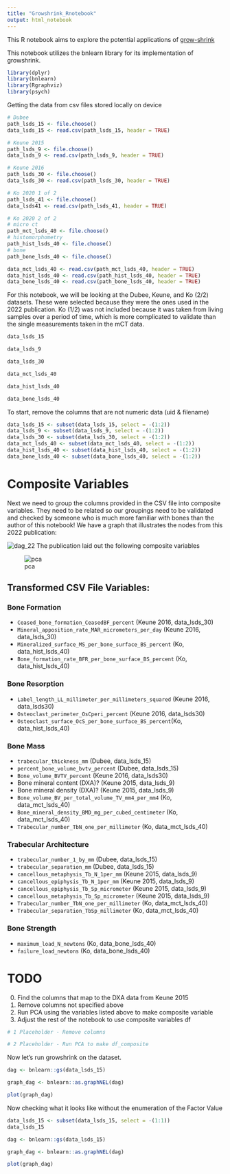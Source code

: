 ---
title: "Growshrink_Rnotebook"
output: html_notebook
---

This R notebook aims to explore the potential applications of [grow-shrink](https://doi.org/10.48550/arXiv.1407.8088)

This notebook utilizes the bnlearn library for its implementation of growshrink.

```{r}
library(dplyr)
library(bnlearn)
library(Rgraphviz)
library(psych)
```

Getting the data from csv files stored locally on device

```{r}
# Dubee
path_lsds_15 <- file.choose()
data_lsds_15 <- read.csv(path_lsds_15, header = TRUE)
```

```{r}
# Keune 2015
path_lsds_9 <- file.choose()
data_lsds_9 <- read.csv(path_lsds_9, header = TRUE)
```

```{r}
# Keune 2016
path_lsds_30 <- file.choose()
data_lsds_30 <- read.csv(path_lsds_30, header = TRUE)
```

```{r}
# Ko 2020 1 of 2
path_lsds_41 <- file.choose()
data_lsds41 <- read.csv(path_lsds_41, header = TRUE)
```

```{r}
# Ko 2020 2 of 2
# micro ct
path_mct_lsds_40 <- file.choose()
# histomorphometry
path_hist_lsds_40 <- file.choose()
# bone
path_bone_lsds_40 <- file.choose()

data_mct_lsds_40 <- read.csv(path_mct_lsds_40, header = TRUE)
data_hist_lsds_40 <- read.csv(path_hist_lsds_40, header = TRUE)
data_bone_lsds_40 <- read.csv(path_bone_lsds_40, header = TRUE)
```

For this notebook, we will be looking at the Dubee, Keune, and Ko (2/2) datasets.
These were selected because they were the ones used in the 2022 publication.
Ko (1/2) was not included because it was taken from living samples over a period of time,
which is more complicated to validate than the single measurements taken in the mCT data.

```{r}
data_lsds_15
```

```{r}
data_lsds_9
```


```{r}
data_lsds_30
```

```{r}
data_mct_lsds_40
```


```{r}
data_hist_lsds_40
```


```{r}
data_bone_lsds_40
```


To start, remove the columns that are not numeric data (uid & filename)
```{r}
data_lsds_15 <- subset(data_lsds_15, select = -(1:2))
data_lsds_9 <- subset(data_lsds_9, select = -(1:2))
data_lsds_30 <- subset(data_lsds_30, select = -(1:2))
data_mct_lsds_40 <- subset(data_mct_lsds_40, select = -(1:2))
data_hist_lsds_40 <- subset(data_hist_lsds_40, select = -(1:2))
data_bone_lsds_40 <- subset(data_bone_lsds_40, select = -(1:2))
```


# Composite Variables
Next we need to group the columns provided in the CSV file into composite variables.
They need to be related so our groupings need to be validated and checked by someone
who is much more familiar with bones than the author of this notebook!
We have a graph that illustrates the nodes from this 2022 publication:

![dag_22](../references/dag_pub.png)
The publication laid out the following composite variables

![pca](../references/supplemental_table_pca.png)

## Transformed CSV File Variables:

### Bone Formation
- `Ceased_bone_formation_CeasedBF_percent` (Keune 2016, data_lsds_30)
- `Mineral_apposition_rate_MAR_micrometers_per_day` (Keune 2016, data_lsds_30)
- `Mineralized_surface_MS_per_bone_surface_BS_percent` (Ko, data_hist_lsds_40)
- `Bone_formation_rate_BFR_per_bone_surface_BS_percent` (Ko, data_hist_lsds_40)

### Bone Resorption
- `Label_length_LL_millimeter_per_millimeters_squared` (Keune 2016, data_lsds30)
- `Osteoclast_perimeter_OsCperi_percent` (Keune 2016, data_lsds30)
- `Osteoclast_surface_OcS_per_bone_surface_BS_percent`(Ko, data_hist_lsds_40)

### Bone Mass
- `trabecular_thickness_mm` (Dubee, data_lsds_15)
- `percent_bone_volume_bvtv_percent` (Dubee, data_lsds_15)
- `Bone_volume_BVTV_percent` (Keune 2016, data_lsds30)
- Bone mineral content (DXA)? (Keune 2015, data_lsds_9)
- Bone mineral density (DXA)? (Keune 2015, data_lsds_9)
- `Bone_volume_BV_per_total_volume_TV_mm4_per_mm4` (Ko, data_mct_lsds_40)
- `Bone_mineral_density_BMD_mg_per_cubed_centimeter` (Ko, data_mct_lsds_40)
- `Trabecular_number_TbN_one_per_millimeter` (Ko, data_mct_lsds_40)

### Trabecular Architecture
- `trabecular_number_1_by_mm` (Dubee, data_lsds_15)
- `trabecular_separation_mm` (Dubee, data_lsds_15)
- `cancellous_metaphysis_Tb_N_1per_mm` (Keune 2015, data_lsds_9)
- `cancellous_epiphysis_Tb_N_1per_mm` (Keune 2015, data_lsds_9)
- `cancellous_epiphysis_Tb_Sp_micrometer` (Keune 2015, data_lsds_9)
- `cancellous_metaphysis_Tb_Sp_micrometer` (Keune 2015, data_lsds_9)
- `Trabecular_number_TbN_one_per_millimeter` (Ko, data_mct_lsds_40)
- `Trabecular_separation_TbSp_millimeter` (Ko, data_mct_lsds_40)

### Bone Strength
- `maximum_load_N_newtons` (Ko, data_bone_lsds_40)
- `failure_load_newtons` (Ko, data_bone_lsds_40)

# TODO
0. Find the columns that map to the DXA data from Keune 2015
1. Remove columns not specified above
2. Run PCA using the variables listed above to make composite variable
3. Adjust the rest of the notebook to use composite variables df
```{r}
# 1 Placeholder - Remove columns

# 2 Placeholder - Run PCA to make df_composite
```


Now let's run growshrink on the dataset.

```{r}
dag <- bnlearn::gs(data_lsds_15)
```


```{r}
graph_dag <- bnlearn::as.graphNEL(dag)

plot(graph_dag)
```

Now checking what it looks like without the enumeration of the Factor Value
```{r}
data_lsds_15 <- subset(data_lsds_15, select = -(1:1))
data_lsds_15
```
```{r}
dag <- bnlearn::gs(data_lsds_15)
```


```{r}
graph_dag <- bnlearn::as.graphNEL(dag)

plot(graph_dag)
```
